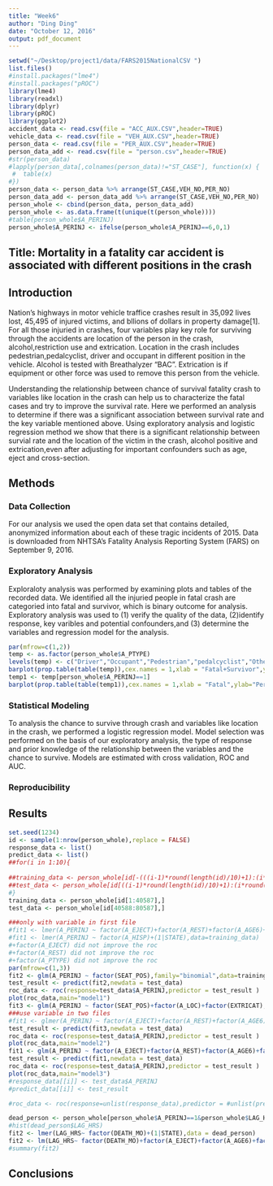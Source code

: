```yaml
---
title: "Week6"
author: "Ding Ding"
date: "October 12, 2016"
output: pdf_document
---
```


```r
setwd("~/Desktop/project1/data/FARS2015NationalCSV ")
list.files()
#install.packages("lme4")
#install.packages("pROC")
library(lme4)
library(readxl)
library(dplyr)
library(pROC)
library(ggplot2)
accident_data <- read.csv(file = "ACC_AUX.CSV",header=TRUE)
vehicle_data <- read.csv(file = "VEH_AUX.CSV",header=TRUE)
person_data <- read.csv(file = "PER_AUX.CSV",header=TRUE)
person_data_add <- read.csv(file = "person.csv",header=TRUE)
#str(person_data)
#lapply(person_data[,colnames(person_data)!="ST_CASE"], function(x) {
 #  table(x)
#})
person_data <- person_data %>% arrange(ST_CASE,VEH_NO,PER_NO)
person_data_add <- person_data_add %>% arrange(ST_CASE,VEH_NO,PER_NO)
person_whole <- cbind(person_data, person_data_add)
person_whole <- as.data.frame(t(unique(t(person_whole))))
#table(person_whole$A_PERINJ)
person_whole$A_PERINJ <- ifelse(person_whole$A_PERINJ==6,0,1)
```

## Title: Mortality in a fatality car accident is associated with different positions in the crash

## Introduction

Nation's highways in motor vehicle traffice crashes result in  35,092 lives lost, 45,495 of injured victims, and bllions of dollars in property damage[1]. For all those injuried in crashes, four variables play key role for surviving through the accidents are location of the person in the crash, alcohol,restriction use and extrication. Location in the crash includes pedestrian,pedalcyclist, driver and occupant in different position in the vehicle. Alcohol is tested with Breathalyzer “BAC”. Extrication is if equipment or other force was used to remove this person from the vehicle. 

Understanding the relationship between chance of survival fatality crash to variables like location in the crash can help us to characterize the fatal cases and try to improve the survival rate. Here we performed an analysis to determine if there was a significant association between survival rate and the key variable mentioned above. Using exploratory analysis and logistic regression method we show that there is a significant relationship between survial rate and the location of the victim in the crash, alcohol positive and extrication,even after adjusting for important confounders such as age, eject and cross-section. 

## Methods

### Data Collection

For our analysis we used the open data set that contains detailed, anonymized information about each of these tragic incidents of 2015. Data is  downloaded from NHTSA’s Fatality Analysis Reporting System (FARS) on September 9, 2016.

### Exploratory Analysis

Exploraloty analysis was performed by examining plots and tables of the recorded data. We identified all the injuried people in fatal crash are categoried into fatal and survivor, which is binary outcome for analysis. Exploratory analysis was used to (1) verify the quality of the data, (2)identify response, key varibles and potential confounders,and (3) determine the variables and regression model for the analysis.


```r
par(mfrow=c(1,2))
temp <- as.factor(person_whole$A_PTYPE)
levels(temp) <- c("Driver","Occupant","Pedestrian","pedalcyclist","Other")
barplot(prop.table(table(temp)),cex.names = 1,xlab = "Fatal+Survivor",ylab="Percentage")
temp1 <- temp[person_whole$A_PERINJ==1]
barplot(prop.table(table(temp1)),cex.names = 1,xlab = "Fatal",ylab="Percentage")

```

### Statistical Modeling

To analysis the chance to survive through crash and variables like location in the crash, we performed a logistic regression model. Model selection was performed on the basis of our exploratory analysis, the type of response and prior knowledge of the relationship between the variables and the chance to survive. Models are estimated with cross validation, ROC and AUC.

### Reproducibility

## Results


```r
set.seed(1234)
id <- sample(1:nrow(person_whole),replace = FALSE)
response_data <- list()
predict_data <- list()
##for(i in 1:10){
  
##training_data <- person_whole[id[-(((i-1)*round(length(id)/10)+1):(i*round(length(id)/10)))],]
##test_data <- person_whole[id[((i-1)*round(length(id)/10)+1):(i*round(length(id)/10))],]
#}
training_data <- person_whole[id[1:40587],]
test_data <- person_whole[id[40588:80587],]

###only with variable in first file
#fit1 <- lmer(A_PERINJ ~ factor(A_EJECT)+factor(A_REST)+factor(A_AGE6)+factor(A_ALCTES)+factor(A_LOC)+factor(A_REST)+factor(A_PTYPE)+(1|STATE),data=training_data)
#fit1 <- lmer(A_PERINJ ~ factor(A_HISP)+(1|STATE),data=training_data)
#+factor(A_EJECT) did not improve the roc
#+factor(A_REST) did not improve the roc
#+factor(A_PTYPE) did not improve the roc
par(mfrow=c(1,3))
fit2 <- glm(A_PERINJ ~ factor(SEAT_POS),family="binomial",data=training_data)
test_result <- predict(fit2,newdata = test_data)
roc_data <- roc(response=test_data$A_PERINJ,predictor = test_result )
plot(roc_data,main="model1")
fit3 <- glm(A_PERINJ ~ factor(SEAT_POS)+factor(A_LOC)+factor(EXTRICAT),family="binomial",data=training_data)
###use variable in two files
#fit1 <- glmer(A_PERINJ ~ factor(A_EJECT)+factor(A_REST)+factor(A_AGE6)+factor(A_ALCTES)+factor(A_LOC)+factor(A_REST)+factor(A_PTYPE)+factor(SEAT_POS)+factor(EXTRICAT)+factor(DRUGS)+(1|STATE),data=training_data,family="binomial")
test_result <- predict(fit3,newdata = test_data)
roc_data <- roc(response=test_data$A_PERINJ,predictor = test_result )
plot(roc_data,main="model2")
fit1 <- glm(A_PERINJ ~ factor(A_EJECT)+factor(A_REST)+factor(A_AGE6)+factor(A_ALCTES)+factor(A_LOC)+factor(A_REST)+factor(A_PTYPE)+factor(SEAT_POS)+factor(EXTRICAT),family="binomial",data=training_data)
test_result <- predict(fit1,newdata = test_data)
roc_data <- roc(response=test_data$A_PERINJ,predictor = test_result )
plot(roc_data,main="model3")
#response_data[[i]] <- test_data$A_PERINJ
#predict_data[[i]] <- test_result

#roc_data <- roc(response=unlist(response_data),predictor = #unlist(predict_data))
```

```r
dead_person <- person_whole[person_whole$A_PERINJ==1&person_whole$LAG_HRS!=999,]
#hist(dead_person$LAG_HRS)
fit2 <- lmer(LAG_HRS~ factor(DEATH_MO)+(1|STATE),data = dead_person)
fit2 <- lm(LAG_HRS~ factor(DEATH_MO)+factor(A_EJECT)+factor(A_AGE6)+factor(DOA)+factor(HOSPITAL)+factor(EXTRICAT)+factor(STATE)+factor(AIR_BAG)+factor(A_LOC)+factor(A_REST)+factor(A_PTYPE)+factor(SEAT_POS),data = dead_person)
#summary(fit2)

```



## Conclusions
